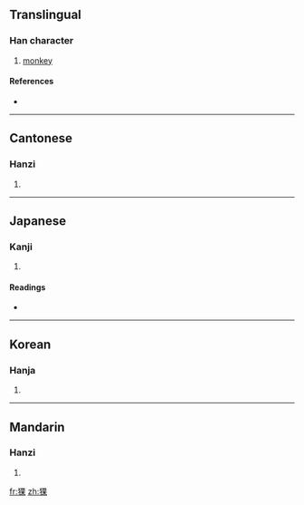 ==Translingual==

===Han character===
{{Han char|rn=94|rad=犬|as=08|sn=11|four=4629<sub>4</sub>|canj=大竹田木 (KHWD)}}

# [[monkey]]

====References====
* {{Han ref|kx=0713.110|dkj=20483|dj=1125.060|hdz=21353.020|uh=7313|ud=29459|bh=B274|bd=45684}}

----

==Cantonese==

===Hanzi===
{{yue-hanzi|jyut=|y=gwo2}}

# {{defn|Cantonese|sort=犬08}}

----

==Japanese==

===Kanji===
{{ja-kanji|grade=|rs=犬08}}

# {{defn|Japanese|sort=犬08}}

====Readings====
* {{ja-readings|on=[[か]] (ka)|kun=}}

----

==Korean==

===Hanja===
{{ko-hanja|hangeul=과|eumhun=|rv=gwa|mr=kwa|y=kwa}}

# {{defn|Korean|sort=犬08}}

----

==Mandarin==

===Hanzi===
{{cmn-hanzi|pin=[[guǒ]] ([[guo3]]), [[luǒ]] ([[luo3]])|wg=kuo<sup>3</sup>, lo<sup>3</sup>}}

# {{defn|Mandarin|sort=犬08}}

[[fr:猓]]
[[zh:猓]]
